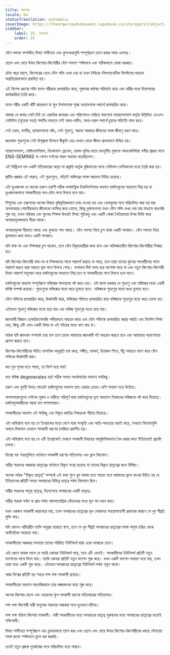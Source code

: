 ```yaml
---
title: কৈশোর
locale: bn
statusTranslation: automatic
coverImage: https://lhvmrqwrcowdvduuaukz.supabase.co/storage/v1/object/public/strapi-uploads/small_cover-educacion-fundamental.webp-2d51a7828a2b1309555be27f7e2a61a0.webp
sidebar:
    label: 25. কৈশোর
    order: 25
---
```

যৌন সমস্যা সম্পর্কিত মিথ্যা শালীনতা এবং কুসংস্কারগুলি সম্পূর্ণরূপে ত্যাগ করার সময় এসেছে।

ছেলে এবং মেয়ে উভয় কিশোর-কিশোরীর যৌন সমস্যা স্পষ্টভাবে এবং সঠিকভাবে বোঝা দরকার।

চৌদ্দ বছর বয়সে, কিশোরের দেহে যৌন শক্তি দেখা দেয় যা তখন নিউরো-সিমপ্যাথেটিক সিস্টেমের মাধ্যমে অপ্রতিরোধ্যভাবে প্রবাহিত হয়।

এই বিশেষ ধরণের শক্তি মানব শরীরকে রূপান্তরিত করে, পুরুষের কণ্ঠস্বর পরিবর্তন করে এবং নারীর মধ্যে ডিম্বাশয়ের কার্যকারিতা তৈরি করে।

মানব শরীর একটি খাঁটি কারখানা যা স্থূল উপাদানকে সূক্ষ্ম অত্যাবশ্যক পদার্থে রূপান্তরিত করে।

আমরা যে খাবার পেটে নিই তা একাধিক রূপান্তর এবং পরিশোধন পেরিয়ে অবশেষে প্যারাসেলসাস কর্তৃক উল্লিখিত এনএস-সেমিনিস (শুক্রের সত্তা) শব্দটির মাধ্যমে সেই আধা-কঠিন, আধা-তরল পদার্থে চূড়ান্ত পরিণতি লাভ করে।

সেই তরল, নমনীয়, প্রসারণযোগ্য কাঁচ, সেই শুক্রাণু, সম্ভাব্য আকারে জীবনের সমস্ত জীবাণু ধারণ করে।

জ্ঞতাবাদ শুক্রাণুকে সেই বিশৃঙ্খলা হিসাবে স্বীকৃতি দেয় যেখান থেকে জীবন প্রবলভাবে উত্থিত হয়।

প্যারাসেলসাস, সেন্ডিভোগিয়াস, নিকোলাস ফ্লেমেল, রেমন্ড লুলির মতো মধ্যযুগীয় পুরানো আলকেমিস্টরা গভীর শ্রদ্ধার সাথে ENS-SEMINIS বা গোপন দর্শনের পারদ অধ্যয়ন করেছিলেন।

এই ভিট্রিওল হল একটি সত্যিকারের অমৃত যা প্রকৃতি কর্তৃক বুদ্ধিমানের সাথে সেমিনাল ভেসিকলের মধ্যে তৈরি করা হয়।

প্রাচীন প্রজ্ঞার এই পারদে, এই শুক্রাণুতে, সত্যিই অস্তিত্বের সমস্ত সম্ভাবনা নিহিত রয়েছে।

এটা দুঃখজনক যে অনেক তরুণ-তরুণী সঠিক মনস্তাত্ত্বিক দিকনির্দেশনার অভাবে হস্তমৈথুনের অভ্যাসে লিপ্ত হয় বা দুঃখজনকভাবে সমকামীতার অব-যৌন পথে বিপথে চলে যায়।

শিশুদের এবং তরুণদের অনেক বিষয়ে বুদ্ধিবৃত্তিকভাবে তথ্য দেওয়া হয় এবং খেলাধুলার পথে পরিচালিত করা হয় যার অপব্যবহার শোচনীয়ভাবে জীবনকে সংক্ষিপ্ত করে তোলে, কিন্তু দুর্ভাগ্যবশত যখন যৌন শক্তি দেখা দেয় যার মাধ্যমে বয়ঃসন্ধি শুরু হয়, তখন পরিবার এবং স্কুলের শিক্ষক উভয়ই মিথ্যা শুচিবায়ু এবং একটি বোকা নৈতিকতার উপর ভিত্তি করে অপরাধমূলকভাবে নীরব থাকে।

অপরাধমূলক নীরবতা আছে এবং কুখ্যাত শব্দ আছে। যৌন সমস্যা নিয়ে চুপ থাকা একটি অপরাধ। যৌন সমস্যা নিয়ে ভুলভাবে কথা বলাও একটি অপরাধ।

যদি বাবা-মা এবং শিক্ষকরা চুপ থাকেন, তবে যৌন বিকৃতকারীরা কথা বলে এবং অভিজ্ঞতাহীন কিশোর-কিশোরীরা শিকার হয়।

যদি কিশোর-কিশোরী বাবা-মা বা শিক্ষকদের সাথে পরামর্শ করতে না পারে, তবে তারা তাদের স্কুলের সহপাঠীদের সাথে পরামর্শ করবে যারা সম্ভবত ভুল পথে বিপথে গেছে। ফলাফল দীর্ঘ সময় ধরে অপেক্ষা করে না এবং নতুন কিশোর-কিশোরী মিথ্যা পরামর্শ অনুসরণ করে হস্তমৈথুনের অভ্যাসে লিপ্ত হবে বা সমকামীতার পথে বিপথে চলে যাবে।

হস্তমৈথুনের অভ্যাস সম্পূর্ণরূপে মস্তিষ্কের ক্ষমতাকে নষ্ট করে দেয়। এটা জানা দরকার যে শুক্রাণু এবং মস্তিষ্কের মধ্যে একটি ঘনিষ্ঠ সম্পর্ক রয়েছে। শুক্রাণুকে মস্তিষ্কের মতো করে তুলতে হবে। মস্তিষ্ককে শুক্রাণুর মতো করে তুলতে হবে।

যৌন শক্তিকে রূপান্তরিত করে, ঊর্ধ্বগামী করে, মস্তিষ্কের শক্তিতে রূপান্তরিত করে মস্তিষ্ককে শুক্রাণুর মতো করে তোলা হয়।

এইভাবে শুক্রাণু মস্তিষ্কের মতো হয়ে যায় এবং মস্তিষ্ক শুক্রাণুর মতো হয়ে যায়।

জ্ঞানবাদী বিজ্ঞান এন্ডোক্রিনোলজি গভীরভাবে অধ্যয়ন করে এবং যৌন শক্তিকে রূপান্তরিত করার পদ্ধতি এবং সিস্টেম শিক্ষা দেয়, কিন্তু এটি এমন একটি বিষয় যা এই বইয়ের মধ্যে খাপ খায় না।

পাঠক যদি জ্ঞানবাদ সম্পর্কে তথ্য চান তবে তাকে আমাদের জ্ঞানবাদী বই অধ্যয়ন করতে হবে এবং আমাদের পড়াশোনায় প্রবেশ করতে হবে।

কিশোর-কিশোরীদের উচিত নান্দনিক অনুভূতি চাষ করে, সঙ্গীত, ভাস্কর্য, চিত্রাঙ্কন শিখে, উঁচু পাহাড়ে ভ্রমণ করে যৌন শক্তিকে ঊর্ধ্বগামী করা।

কত মুখ সুন্দর হতে পারত, তা বিবর্ণ হয়ে যায়!

কত মস্তিষ্ক degenerates হয়! সঠিক সময়ে সতর্কবার্তার অভাবে সবকিছু।

তরুণ এবং যুবতী উভয় ক্ষেত্রেই হস্তমৈথুনের অভ্যাস হাত ধোয়ার চেয়েও বেশি সাধারণ হয়ে উঠেছে।

পাগলাগারদগুলো সেইসব পুরুষ ও নারীতে পরিপূর্ণ যারা হস্তমৈথুনের ঘৃণ্য অভ্যাসে নিজেদের মস্তিষ্ককে নষ্ট করে দিয়েছে। হস্তমৈথুনকারীদের গন্তব্য হল পাগলাগারদ।

সমকামীতার অভ্যাস এই ক্ষয়িষ্ণু এবং বিকৃত জাতির শিকড়কে পঁচিয়ে দিয়েছে।

এটা অবিশ্বাস্য মনে হয় যে ইংল্যান্ডের মতো দেশে যারা সংস্কৃতি এবং অতি-সভ্যতার বড়াই করে, সেখানে সিনেমাগুলি অবাধে বিদ্যমান যেখানে সমকামী ধরণের চলচ্চিত্র প্রদর্শিত হয়।

এটা অবিশ্বাস্য মনে হয় যে এটি ইংল্যান্ডেই যেখানে সমকামী বিবাহের আনুষ্ঠানিকভাবে বৈধ করার জন্য ইতিমধ্যেই প্রচেষ্টা চলছে।

বিশ্বের বড় শহরগুলিতে বর্তমানে সমকামী ধরণের পতিতালয় এবং ক্লাব বিদ্যমান।

নারীর শত্রুদের অন্ধকার ভ্রাতৃত্বের বর্তমানে বিকৃত সংস্থা রয়েছে যা তাদের বিকৃত ভ্রাতৃত্বের জন্য বিস্মিত।

অনেক পাঠক "বিকৃত ভ্রাতৃত্ব" সম্পর্কে এই কথা শুনে খুব অবাক হতে পারেন তবে আমাদের ভুলে যাওয়া উচিত নয় যে ইতিহাসের প্রতিটি সময়ে অপরাধের বিভিন্ন ভ্রাতৃত্ব সর্বদা বিদ্যমান ছিল।

নারীর শত্রুদের অসুস্থ ভ্রাতৃত্ব, নিঃসন্দেহে অপরাধের একটি ভ্রাতৃত্ব।

নারীর শত্রুরা সর্বদা বা প্রায় সর্বদা আমলাতান্ত্রিক মৌচাকের মধ্যে মূল পদ দখল করে।

যখন একজন সমকামী কারাগারে যায়, তখন অপরাধের ভ্রাতৃত্বের মূল লোকদের সময়োপযোগী প্রভাবের কারণে সে খুব শীঘ্রই মুক্তি পায়।

যদি কোনও নারীত্বহীন ব্যক্তি অনুগ্রহ হারাতে বসে, তবে সে খুব শীঘ্রই অপরাধের ভ্রাতৃত্বের সমস্ত অশুভ চরিত্র থেকে অর্থনৈতিক সহায়তা পায়।

সমকামীতার অন্ধকার সদস্যরা তাদের পরিহিত ইউনিফর্ম দ্বারা একে অপরকে চেনে।

এটা জেনে অবাক লাগে যে ম্যারি কোনরা ইউনিফর্ম পরে, তবে এটি এমনই। সমকামীদের ইউনিফর্ম প্রতিটি নতুন ফ্যাশনের সাথে মিলে যায়। ম্যারি কোনরা প্রতিটি নতুন ফ্যাশন শুরু করে। যখন একটি ফ্যাশন সাধারণ হয়ে যায়, তখন তারা অন্য একটি শুরু করে। এইভাবে অপরাধের ভ্রাতৃত্বের ইউনিফর্ম সর্বদা নতুন থাকে।

আজ বিশ্বের প্রতিটি বড় শহরে লক্ষ লক্ষ সমকামী রয়েছে।

সমকামীতার অভ্যাস বয়ঃসন্ধিকালে তার লজ্জাজনক যাত্রা শুরু করে।

অনেক কিশোর ছেলে এবং মেয়েদের স্কুল সমকামী ধরণের সত্যিকারের পতিতালয়।

লক্ষ লক্ষ কিশোরী নারী মানুষের শত্রুদের অন্ধকার পথে দৃঢ়ভাবে হাঁটছে।

লক্ষ লক্ষ মহিলা কিশোর সমকামী। নারী সমকামীদের মধ্যে অপরাধের ভ্রাতৃত্ব পুরুষদের মধ্যে অপরাধের ভ্রাতৃত্বের মতোই শক্তিশালী।

মিথ্যা শালীনতা সম্পূর্ণরূপে এবং চূড়ান্তভাবে ত্যাগ করা এবং ছেলে এবং মেয়ে উভয় কিশোর-কিশোরীদের কাছে যৌনতার সমস্ত রহস্য স্পষ্টভাবে তুলে ধরা জরুরি।

তবেই নতুন প্রজন্ম পুনর্জন্মের পথে পরিচালিত হতে পারবে।
